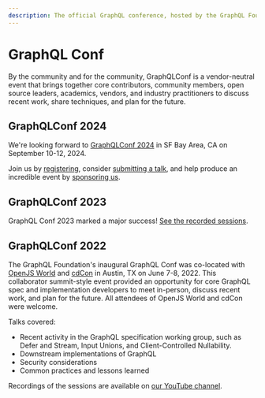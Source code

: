 ```yaml
---
description: The official GraphQL conference, hosted by the GraphQL Foundation.
---
```


# GraphQL Conf

By the community and for the community, GraphQLConf is a vendor-neutral event that brings together core contributors, community members, open source leaders, academics, vendors, and industry practitioners to discuss recent work, share techniques, and plan for the future.

## GraphQLConf 2024

We're looking forward to [GraphQLConf 2024](/conf/2024) in SF Bay Area, CA on September 10-12, 2024.

Join us by [registering](/conf/2024), consider [submitting a talk](/conf/2024/speak), and help produce an incredible event by [sponsoring us](/conf/2024/sponsor).

## GraphQLConf 2023

GraphQL Conf 2023 marked a major success! [See the recorded sessions](/conf/2023/sessions).

## GraphQLConf 2022

The GraphQL Foundation's inaugural GraphQL Conf was co-located with [OpenJS World](https://events.linuxfoundation.org/openjs-world/) and [cdCon](https://events.linuxfoundation.org/cdcon/) in Austin, TX on June 7-8, 2022. This collaborator summit-style event provided an opportunity for core GraphQL spec and implementation developers to meet in-person, discuss recent work, and plan for the future. All attendees of OpenJS World and cdCon were welcome.

Talks covered:

- Recent activity in the GraphQL specification working group, such as Defer and Stream, Input Unions, and Client-Controlled Nullability.
- Downstream implementations of GraphQL
- Security considerations
- Common practices and lessons learned

Recordings of the sessions are available on [our YouTube channel](https://youtube.graphql.org).
